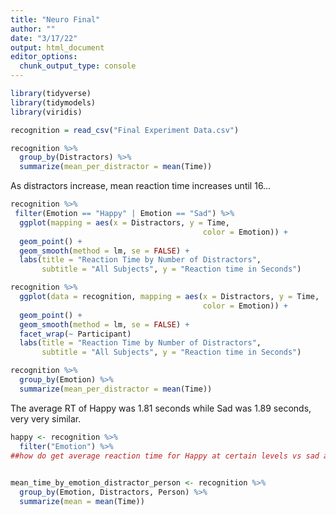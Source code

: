 ```yaml
---
title: "Neuro Final"
author: ""
date: "3/17/22"
output: html_document
editor_options: 
  chunk_output_type: console
---
```


```r
library(tidyverse)
library(tidymodels)
library(viridis)
```

```r
recognition = read_csv("Final Experiment Data.csv")
```


```r
recognition %>%
  group_by(Distractors) %>%
  summarize(mean_per_distractor = mean(Time))
```
As distractors increase, mean reaction time increases until 16...

```r
recognition %>%
 filter(Emotion == "Happy" | Emotion == "Sad") %>%
  ggplot(mapping = aes(x = Distractors, y = Time, 
                                           color = Emotion)) +
  geom_point() +
  geom_smooth(method = lm, se = FALSE) + 
  labs(title = "Reaction Time by Number of Distractors", 
       subtitle = "All Subjects", y = "Reaction time in Seconds")
```

```r
recognition %>%
  ggplot(data = recognition, mapping = aes(x = Distractors, y = Time, 
                                           color = Emotion)) +
  geom_point() +
  geom_smooth(method = lm, se = FALSE) + 
  facet_wrap(~ Participant)
  labs(title = "Reaction Time by Number of Distractors", 
       subtitle = "All Subjects", y = "Reaction time in Seconds")
```

```r
recognition %>%
  group_by(Emotion) %>%
  summarize(mean_per_distractor = mean(Time))
```
The average RT of Happy was 1.81 seconds while Sad was 1.89 seconds, very very
similar. 

```r
happy <- recognition %>%
  filter("Emotion") %>%
##how do get average reaction time for Happy at certain levels vs sad at certain levels?
  
```

```r
mean_time_by_emotion_distractor_person <- recognition %>%
  group_by(Emotion, Distractors, Person) %>%
  summarize(mean = mean(Time))
```


